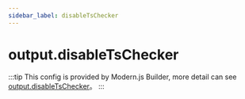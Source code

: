 ```yaml
---
sidebar_label: disableTsChecker
---
```


# output.disableTsChecker

:::tip
This config is provided by Modern.js Builder, more detail can see [output.disableTsChecker](https://modernjs.dev/builder/en/api/config-output.html#outputdisabletschecker)。
:::


<Main />
